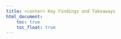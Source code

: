 ```yaml
---
title: <center> Key Findings and Takeaways
html_document:
    toc: true
    toc_float: true
---
```




